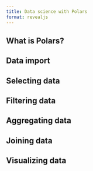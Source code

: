 ```yaml
---
title: Data science with Polars
format: revealjs
---
```


## What is Polars?

## Data import

## Selecting data

## Filtering data

## Aggregating data

## Joining data

## Visualizing data